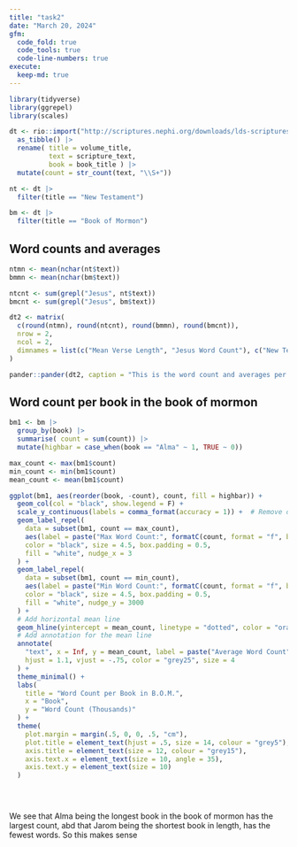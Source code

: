 ```yaml
---
title: "task2"
date: "March 20, 2024"
gfm:
  code_fold: true
  code_tools: true
  code-line-numbers: true
execute:
  keep-md: true
---
```


```r
library(tidyverse)
library(ggrepel)
library(scales)
```


```r
dt <- rio::import("http://scriptures.nephi.org/downloads/lds-scriptures.csv.zip") |> 
  as_tibble() |> 
  rename( title = volume_title,
          text = scripture_text,
          book = book_title ) |> 
  mutate(count = str_count(text, "\\S+"))

nt <- dt |> 
  filter(title == "New Testament")

bm <- dt |> 
  filter(title == "Book of Mormon")

```


## Word counts and averages


```r
ntmn <- mean(nchar(nt$text))
bmmn <- mean(nchar(bm$text))

ntcnt <- sum(grepl("Jesus", nt$text))
bmcnt <- sum(grepl("Jesus", bm$text))

dt2 <- matrix(
  c(round(ntmn), round(ntcnt), round(bmmn), round(bmcnt)),
  nrow = 2,
  ncol = 2,
  dimnames = list(c("Mean Verse Length", "Jesus Word Count"), c("New Testament", "Book of Mormon"))
)

pander::pander(dt2, caption = "This is the word count and averages per book")

```

## Word count per book in the book of mormon

```r

bm1 <- bm |> 
  group_by(book) |> 
  summarise( count = sum(count)) |> 
  mutate(highbar = case_when(book == "Alma" ~ 1, TRUE ~ 0))

max_count <- max(bm1$count)
min_count <- min(bm1$count)
mean_count <- mean(bm1$count)

ggplot(bm1, aes(reorder(book, -count), count, fill = highbar)) + 
  geom_col(col = "black", show.legend = F) +
  scale_y_continuous(labels = comma_format(accuracy = 1)) +  # Remove decimals from y-axis
  geom_label_repel(
    data = subset(bm1, count == max_count), 
    aes(label = paste("Max Word Count:", formatC(count, format = "f", big.mark = ",", digits = 0))),  # Corrected formatting
    color = "black", size = 4.5, box.padding = 0.5, 
    fill = "white", nudge_x = 3
  ) +
  geom_label_repel(
    data = subset(bm1, count == min_count), 
    aes(label = paste("Min Word Count:", formatC(count, format = "f", big.mark = ",", digits = 0))),  # Corrected formatting
    color = "black", size = 4.5, box.padding = 0.5, 
    fill = "white", nudge_y = 3000 
  ) +
  # Add horizontal mean line
  geom_hline(yintercept = mean_count, linetype = "dotted", color = "orange", size = 1.5) +
  # Add annotation for the mean line
  annotate(
    "text", x = Inf, y = mean_count, label = paste("Average Word Count", formatC(mean_count, format = "f", big.mark = ",", digits = 0) ), 
    hjust = 1.1, vjust = -.75, color = "grey25", size = 4
  ) +
  theme_minimal() +
  labs(
    title = "Word Count per Book in B.O.M.",
    x = "Book",
    y = "Word Count (Thousands)"
  ) +
  theme(
    plot.margin = margin(.5, 0, 0, .5, "cm"),
    plot.title = element_text(hjust = .5, size = 14, colour = "grey5"),
    axis.title = element_text(size = 12, colour = "grey15"),
    axis.text.x = element_text(size = 10, angle = 35),
    axis.text.y = element_text(size = 10)
  )


  
```

We see that Alma being the longest book in the book of mormon has the largest count, abd that Jarom being the shortest book in length, has the fewest words. So this makes sense